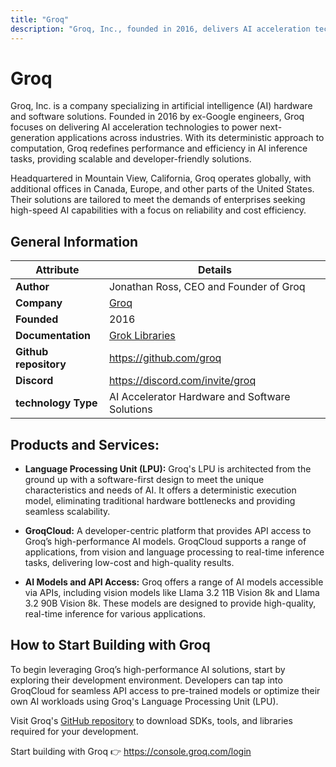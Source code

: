 ```yaml
---
title: "Groq"
description: "Groq, Inc., founded in 2016, delivers AI acceleration technologies, offering scalable, efficient solutions for high-speed, reliable AI applications globally."
---
```


# Groq

Groq, Inc. is a company specializing in artificial intelligence (AI) hardware and software solutions. Founded in 2016 by ex-Google engineers, Groq focuses on delivering AI acceleration technologies to power next-generation applications across industries. With its deterministic approach to computation, Groq redefines performance and efficiency in AI inference tasks, providing scalable and developer-friendly solutions.

Headquartered in Mountain View, California, Groq operates globally, with additional offices in Canada, Europe, and other parts of the United States. Their solutions are tailored to meet the demands of enterprises seeking high-speed AI capabilities with a focus on reliability and cost efficiency.

## General Information

| Attribute     | Details                                       |
|---------------|-----------------------------------------------|
| **Author**   | Jonathan Ross, CEO and Founder of Groq         |
| **Company**   | [Groq](https://groq.com)                                         |
| **Founded**   | 2016                             |
| **Documentation**| [Grok Libraries](https://console.groq.com/docs/libraries?_gl=1*xmf456*_gcl_au*MTM1MDkzODUyOS4xNzMyNTI3ODg0*_ga*ODgyMjczNDA3LjE3MzI1Mjc4ODQ.*_ga_4TD0X2GEZG*MTczMjUyOTc0Ni4yLjEuMTczMjUzMDA4OC40My4wLjA.)       |
| **Github repository**   | https://github.com/groq |
| **Discord**   | https://discord.com/invite/groq |
| **technology Type**   | AI Accelerator Hardware and Software Solutions|

## Products and Services:
- **Language Processing Unit (LPU):** Groq's LPU is architected from the ground up with a software-first design to meet the unique characteristics and needs of AI. It offers a deterministic execution model, eliminating traditional hardware bottlenecks and providing seamless scalability.

- **GroqCloud:** A developer-centric platform that provides API access to Groq’s high-performance AI models. GroqCloud supports a range of applications, from vision and language processing to real-time inference tasks, delivering low-cost and high-quality results.

- **AI Models and API Access:** Groq offers a range of AI models accessible via APIs, including vision models like Llama 3.2 11B Vision 8k and Llama 3.2 90B Vision 8k. These models are designed to provide high-quality, real-time inference for various applications.

## How to Start Building with Groq
To begin leveraging Groq’s high-performance AI solutions, start by exploring their development environment. Developers can tap into GroqCloud for seamless API access to pre-trained models or optimize their own AI workloads using Groq's Language Processing Unit (LPU).

Visit Groq's [GitHub repository](https://github.com/groq) to download SDKs, tools, and libraries required for your development.

Start building with Groq 👉 https://console.groq.com/login
